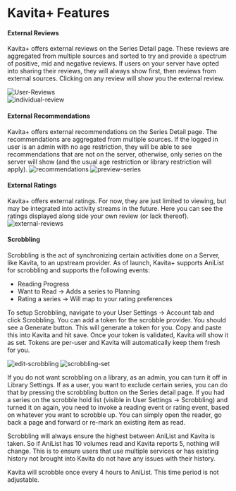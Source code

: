 
# Kavita+ Features

#### External Reviews
Kavita+ offers external reviews on the Series Detail page. These reviews are aggregated from multiple sources and sorted to try and provide a spectrum of positive, mid and negative reviews. If users on your server have opted into sharing their reviews, they will always show first, then reviews from external sources. Clicking on any review will show you the external review.

![User-Reviews](../../public/kavita+/user-reviews.png "User-Reviews") <br/>
![individual-review](../../public/kavita+/individual-review.png "individual-review")

#### External Recommendations
Kavita+ offers external recommendations on the Series Detail page. The recommendations are aggregated from multiple sources. If the logged in user is an admin with no age restriction, they will be able to see recommendations that are not on the server, otherwise, only series on the server will show (and the usual age restriction or library restriction will apply). 
![recommendations](../../public/kavita+/recommendations.png "recommendations")
![preview-series](../../public/kavita+/preview-series.png "preview-series")

#### External Ratings
Kavita+ offers external ratings. For now, they are just limited to viewing, but may be integrated into activity streams in the future. Here you can see the ratings displayed along side your own review (or lack thereof).
![external-reviews](../../public/kavita+/external-reviews.png "external-reviews")

#### Scrobbling
Scrobbling is the act of synchronizing certain activities done on a Server, like Kavita, to an upstream provider. As of launch, Kavita+ supports AniList for scrobbling and supports the following events:
- Reading Progress
- Want to Read -> Adds a series to Planning
- Rating a series -> Will map to your rating preferences

To setup Scrobbling, navigate to your User Settings -> Account tab and click Scrobbling. You can add a token for the scrobble provider. You should see a Generate button. This will generate a token for you. Copy and paste this into Kavita and hit save. Once your token is validated, Kavita will show it as set. Tokens are per-user and Kavita will automatically keep them fresh for you. 

![edit-scrobbling](../../public/kavita+/edit-scrobbling.png "edit-scrobbling")
![scrobbling-set](../../public/kavita+/scrobbling-set.png "scrobbling-set")

If you do not want scrobbling on a library, as an admin, you can turn it off in Library Settings. If as a user, you want to exclude certain series, you can do that by pressing the scrobbling button on the Series detail page. If you had a series on the scrobble hold list (visible in User Settings -> Scrobbling) and turned it on again, you need to invoke a reading event or rating event, based on whatever you want to scrobble up. You can simply open the reader, go back a page and forward or re-mark an existing item as read.

Scrobbling will always ensure the highest between AniList and Kavita is taken. So if AniList has 10 volumes read and Kavita reports 5, nothing will change. This is to ensure users that use multiple services or has existing history not brought into Kavita do not have any issues with their history. 

<Callout type="info">
	 Kavita will scrobble once every 4 hours to AniList. This time period is not adjustable.
</Callout>

